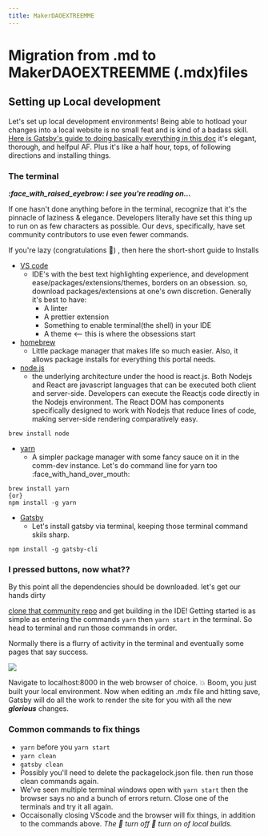```yaml
---
title: MakerDAOEXTREEMME
---
```


# Migration from .md to MakerDAOEXTREEMME (.mdx)files

## Setting up Local development

Let's set up local development environments! Being able to hotload your changes into a local website is no small feat and is kind of a badass skill. [Here is Gatsby's guide to doing basically everything in this doc](https://www.gatsbyjs.org/tutorial/) it's elegant, thorough, and helfpul AF. Plus it's like a half hour, tops, of following directions and installing things.

### The terminal 

***:face_with_raised_eyebrow: i see you're reading on...***

If one hasn't done anything before in the terminal, recognize that it's the pinnacle of laziness & elegance. Developers literally have set this thing up to run on as few characters as possible. Our devs, specifically, have set community contributors to use even fewer commands. 

If you're lazy (congratulations :confetti_ball:) , then here the short-short guide to Installs 
- [VS code](https://code.visualstudio.com/download) 
    - IDE's with the best text highlighting experience, and development ease/packages/extensions/themes, borders on an obsession. so, download packages/extensions at one's own discretion. Generally it's best to have:
        - A linter 
        - A prettier extension 
        - Something to enable terminal(the shell) in your IDE
        - A theme <-- this is where the obsessions start
- [homebrew](https://brew.sh/)
    - Little package manager that makes life so much easier. Also, it allows package installs for everything this portal needs.
- [node.js](https://nodejs.org/en/) 
    - the underlying architecture under the hood is react.js. Both Nodejs and React are javascript languages that can be executed both client and server-side. Developers can execute the Reactjs code directly in the Nodejs environment. The React DOM has components specifically designed to work with Nodejs that reduce lines of code, making server-side rendering comparatively easy. 

```shell
brew install node
```
- [yarn](https://yarnpkg.com/) 
    - A simpler package manager with some fancy sauce on it in the comm-dev instance. Let's do command line for yarn too :face_with_hand_over_mouth: 

```shell
brew install yarn 
{or}
npm install -g yarn
```
- [Gatsby]()
    - Let's install gatsby via terminal, keeping those terminal command skils sharp.

```shell
npm install -g gatsby-cli
```

 
### I pressed buttons, now what??

By this point all the dependencies should be downloaded. let's get our hands dirty

[clone that community repo](https://github.com/makerdao/community-portal) and get building in the IDE! Getting started is as simple as entering the commands `yarn` then `yarn start` in the terminal. So head to terminal and run those commands in order. 

Normally there is a flurry of activity in the terminal and eventually some pages that say success.

![](https://i.imgur.com/EL88h6k.png)

Navigate to localhost:8000 in the web browser of choice. :boom: Boom, you just built your local environment. Now when editing an .mdx file and hitting save, Gatsby will do all the work to render the site for you with all the new **_glorious_** changes. 

### Common commands to fix things

-  `yarn` before you `yarn start`
- `yarn clean`
- `gatsby clean`
- Possibly you'll need to delete the packagelock.json file. then run those clean commands again. 
- We've seen multiple terminal windows open with `yarn start` then the browser says no and a bunch of errors return. Close one of the terminals and try it all again. 
- Occaisonally closing VScode and the browser will fix things, in addition to the commands above. *The :black_square_button: turn off :white_square_button: turn on of local builds.*